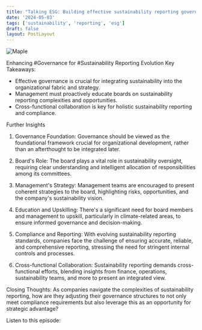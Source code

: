 ```yaml
---
title: "Talking ESG: Building effective sustainability reporting governance"
date: '2024-05-03'
tags: ['sustainability', 'reporting', 'esg']
draft: false
layout: PostLayout
---
```


<div className="flex justify-center">
  <div className="my-1 w-full px-2 xl:my-1 xl:w-1/2 xl:px-2">
    <img src="https://willpolesa.pythonanywhere.com/static/podcast_thumbnails/recYcJkddg4mCRu2Vpodcast_thumbnail.png" alt="Maple" className="mx-auto h-58 w-auto" />
  </div>
</div>

Enhancing #Governance for #Sustainability Reporting Evolution
Key Takeaways:
- Effective governance is crucial for integrating sustainability into the organizational fabric and strategy.
- Management must proactively educate boards on sustainability reporting complexities and opportunities.
- Cross-functional collaboration is key for holistic sustainability reporting and compliance.

Further Insights
1. Governance Foundation:
Governance should be viewed as the foundational framework crucial for organizational development, rather than an afterthought to be integrated later.

2. Board's Role:
The board plays a vital role in sustainability oversight, requiring clear understanding and intelligent allocation of responsibilities among its committees.

3. Management's Strategy:
Management teams are encouraged to present coherent strategies to the board, highlighting risks, opportunities, and the company's sustainability vision.

4. Education and Upskilling:
There's a significant need for board members and management to upskill, particularly in climate-related areas, to ensure informed governance and decision-making.

5. Compliance and Reporting:
With evolving sustainability reporting standards, companies face the challenge of ensuring accurate, reliable, and comprehensive reporting, stressing the need for stringent internal controls and processes.

6. Cross-functional Collaboration:
Sustainability reporting demands cross-functional efforts, blending insights from finance, operations, sustainability teams, and more to present an integrated view.

Closing Thoughts:
As companies navigate the complexities of sustainability reporting, how are they adjusting their governance structures to not only meet compliance requirements but also leverage this as an opportunity for strategic advantage?

Listen to this episode:
